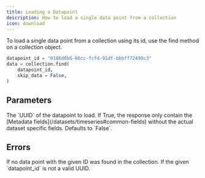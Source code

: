 ```yaml
---
title: Loading a Datapoint
description: How to load a single data point from a collection
icon: download
---
```


To load a single data point from a collection using its id, use the find method on a collection object.

<RequestExample>

```python Python
datapoint_id = "0186d6b6-66cc-fcfd-91df-bbbff72499c3"
data = collection.find(
    datapoint_id,
    skip_data = False,
)
```

</RequestExample>

## Parameters

<ParamField path="datapoint_id" type="str">
  The `UUID` of the datapoint to load.
</ParamField>

<ParamField path="skip_data" type="bool">
  If True, the response only contain the [Metadata fields](/datasets/timeseries#common-fields) without the actual
  dataset specific fields. Defaults to `False`.
</ParamField>

## Errors

<ParamField path="NotFoundError" type="No such datapoint 0186e6b5-66cc-fcfd-91df-bbbff72499c3">
  If no data point with the given ID was found in the collection.
</ParamField>

<ParamField path="ValueError" type="Invalid datapoint id: <value> is not a valid UUID">
  If the given `datapoint_id` is not a valid UUID.
</ParamField>
